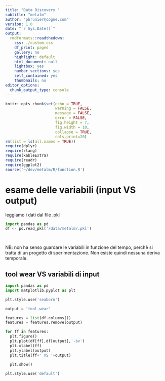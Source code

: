 ```yaml
---
title: "Data Discovery "
subtitle: "metalm"
author: "pbrunier@cogne.com"
version: 1.0 
date: "`r Sys.Date()`"
output:
  rmdformats::readthedown:
    css: ./custom.css
    df_print: paged
    gallery: no
    highlight: default
    html_document: null
    lightbox: yes
    number_sections: yes
    self_contained: yes
    thumbnails: no
editor_options:
  chunk_output_type: console
---
```


```r
knitr::opts_chunk$set(echo = TRUE,
                      warning = FALSE,
                      message = FALSE,
                      error = FALSE,
                      fig.height = 7,
                      fig.width = 10,
                      collapse = TRUE,
                      cols.print=20)
rm(list = ls(all.names = TRUE))
require(dplyr)
require(rlang)
require(kableExtra)
require(readr)
require(ggplot2)
source('~/dev/metalm/R/function.R')
```

# esame delle variabili (input VS output)

leggiamo i dati dal file .pkl

```python
import pandas as pd
df <- pd.read_pkl('/data/metalm/.pkl')

                       
```
NB: non ha senso guardare le variabili in funzione del tempo, perchè si tratta di un progetto di sperimentazione. Non esiste quindi nessuna deriva temporale. 

## tool wear VS variabili di input

```python

import pandas as pd
import matplotlib.pyplot as plt

plt.style.use('seaborn')

output = 'tool_wear'

features = list(df.columns())
features = features.remove(output)

for ff in features:
  plt.figure()
  plt.plot(df[ff],df[output],'-bv')
  plt.xlabel(ff)
  plt.ylabel(output)
  plt.title(ff+' VS '+output)
  
  plt.show()

plt.style.use('default')
```